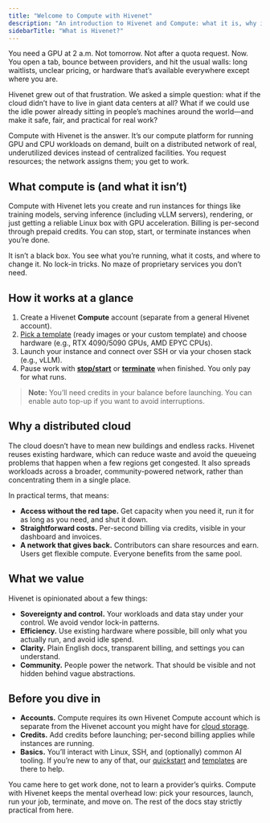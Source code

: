 ```yaml
---
title: "Welcome to Compute with Hivenet"
description: "An introduction to Hivenet and Compute: what it is, why it exists, and how a distributed cloud changes how you run workloads."
sidebarTitle: "What is Hivenet?"
---
```


You need a GPU at 2 a.m. Not tomorrow. Not after a quota request. Now.
You open a tab, bounce between providers, and hit the usual walls: long waitlists, unclear pricing, or hardware that’s available everywhere except where you are.

Hivenet grew out of that frustration. We asked a simple question: what if the cloud didn’t have to live in giant data centers at all? What if we could use the idle power already sitting in people’s machines around the world—and make it safe, fair, and practical for real work?

Compute with Hivenet is the answer. It’s our compute platform for running GPU and CPU workloads on demand, built on a distributed network of real, underutilized devices instead of centralized facilities. You request resources; the network assigns them; you get to work.

## What compute is (and what it isn’t)

Compute with Hivenet lets you create and run instances for things like training models, serving inference (including vLLM servers), rendering, or just getting a reliable Linux box with GPU acceleration. Billing is per-second through prepaid credits. You can stop, start, or terminate instances when you’re done.

It isn’t a black box. You see what you’re running, what it costs, and where to change it. No lock-in tricks. No maze of proprietary services you don’t need.

## How it works at a glance

1. Create a Hivenet **Compute** account (separate from a general Hivenet account).
2. [Pick a template](/articles/essentials/custom-templates) (ready images or your custom template) and choose hardware (e.g., RTX 4090/5090 GPUs, AMD EPYC CPUs).
3. Launch your instance and connect over SSH or via your chosen stack (e.g., vLLM).
4. Pause work with [**stop/start**](/articles/essentials/start-stop-instances) or [**terminate**](/articles/essentials/stop-terminate-instance) when finished. You only pay for what runs.

> **Note:** You’ll need credits in your balance before launching. You can enable auto top-up if you want to avoid interruptions.

## Why a distributed cloud

The cloud doesn’t have to mean new buildings and endless racks. Hivenet reuses existing hardware, which can reduce waste and avoid the queueing problems that happen when a few regions get congested. It also spreads workloads across a broader, community-powered network, rather than concentrating them in a single place.

In practical terms, that means:

- **Access without the red tape.** Get capacity when you need it, run it for as long as you need, and shut it down.
- **Straightforward costs.** Per-second billing via credits, visible in your dashboard and invoices.
- **A network that gives back.** Contributors can share resources and earn. Users get flexible compute. Everyone benefits from the same pool.

## What we value

Hivenet is opinionated about a few things:

- **Sovereignty and control.** Your workloads and data stay under your control. We avoid vendor lock-in patterns.
- **Efficiency.** Use existing hardware where possible, bill only what you actually run, and avoid idle spend.
- **Clarity.** Plain English docs, transparent billing, and settings you can understand.
- **Community.** People power the network. That should be visible and not hidden behind vague abstractions.

## Before you dive in

- **Accounts.** Compute requires its own Hivenet Compute account which is separate from the Hivenet account you might have for [cloud storage](https://www.hivenet.com/store-with-hivenet-cloud-storage).
- **Credits.** Add credits before launching; per-second billing applies while instances are running.
- **Basics.** You’ll interact with Linux, SSH, and (optionally) common AI tooling. If you’re new to any of that, our [quickstart](/quickstart) and [templates](/documentation/essentials/custom-templates) are there to help.

You came here to get work done, not to learn a provider’s quirks. Compute with Hivenet keeps the mental overhead low: pick your resources, launch, run your job, terminate, and move on. The rest of the docs stay strictly practical from here.